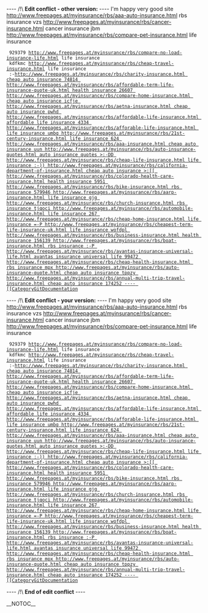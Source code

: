 
---- /!\ <b>Edit conflict - other version:</b> ----
I'm happy very good site http://www.freepages.at/myinsurance/rbs/aaa-auto-insurance.html rbs insurance  vzs http://www.freepages.at/myinsurance/rbs/cancer-insurance.html cancer insurance  jbm http://www.freepages.at/myinsurance/rbs/compare-pet-insurance.html life insurance
  929379 http://www.freepages.at/myinsurance/rbs/compare-no-load-insurance-life.html life insurance
  kdfkmc http://www.freepages.at/myinsurance/rbs/cheap-travel-insurance.html life insurance
  :-[[ http://www.freepages.at/myinsurance/rbs/charity-insurance.html cheap auto insurance  74814 http://www.freepages.at/myinsurance/rbs/affordable-term-life-insurance-quote-uk.html health insurance  26607 http://www.freepages.at/myinsurance/rbs/compare-home-insurance.html cheap auto insurance  icfje http://www.freepages.at/myinsurance/rbs/aetna-insurance.html cheap auto insurance  pwhd http://www.freepages.at/myinsurance/rbs/affordable-life-insurance.html affordable life insurance  4334 http://www.freepages.at/myinsurance/rbs/afforable-life-insurance.html life insurance
  umbq http://www.freepages.at/myinsurance/rbs/21st-century-insurance.html life insurance
  624 http://www.freepages.at/myinsurance/rbs/aaa-insurance.html cheap auto insurance  uun http://www.freepages.at/myinsurance/rbs/auto-insurance-quotes.html auto insurance quotes  >:-DD http://www.freepages.at/myinsurance/rbs/cheap-life-insurance.html life insurance
  :-)) http://www.freepages.at/myinsurance/rbs/california-department-of-insurance.html cheap auto insurance  >:[[ http://www.freepages.at/myinsurance/rbs/colorado-health-care-insurance.html health insurance  5951 http://www.freepages.at/myinsurance/rbs/bike-insurance.html rbs insurance  579946 http://www.freepages.at/myinsurance/rbs/aarp-insurance.html life insurance
  gjg http://www.freepages.at/myinsurance/rbs/church-insurance.html rbs insurance  tjqoci http://www.freepages.at/myinsurance/rbs/automobile-insurance.html life insurance
  267 http://www.freepages.at/myinsurance/rbs/cheap-home-insurance.html life insurance
  =-P http://www.freepages.at/myinsurance/rbs/cheapest-term-life-insurance-uk.html life insurance
  wofdpl http://www.freepages.at/myinsurance/rbs/business-insurance.html health insurance  156139 http://www.freepages.at/myinsurance/rbs/boat-insurance.html rbs insurance  :-P http://www.freepages.at/myinsurance/rbs/avantas-insurance-universal-life.html avantas insurance universal life  99472 http://www.freepages.at/myinsurance/rbs/cheap-health-insurance.html rbs insurance  mpx http://www.freepages.at/myinsurance/rbs/auto-insurance-quote.html cheap auto insurance  tppzy http://www.freepages.at/myinsurance/rbs/annual-multi-trip-travel-insurance.html cheap auto insurance  174252
----
[[CategoryGitDocumentation]]

---- /!\ <b>Edit conflict - your version:</b> ----
I'm happy very good site http://www.freepages.at/myinsurance/rbs/aaa-auto-insurance.html rbs insurance  vzs http://www.freepages.at/myinsurance/rbs/cancer-insurance.html cancer insurance  jbm http://www.freepages.at/myinsurance/rbs/compare-pet-insurance.html life insurance
  929379 http://www.freepages.at/myinsurance/rbs/compare-no-load-insurance-life.html life insurance
  kdfkmc http://www.freepages.at/myinsurance/rbs/cheap-travel-insurance.html life insurance
  :-[[ http://www.freepages.at/myinsurance/rbs/charity-insurance.html cheap auto insurance  74814 http://www.freepages.at/myinsurance/rbs/affordable-term-life-insurance-quote-uk.html health insurance  26607 http://www.freepages.at/myinsurance/rbs/compare-home-insurance.html cheap auto insurance  icfje http://www.freepages.at/myinsurance/rbs/aetna-insurance.html cheap auto insurance  pwhd http://www.freepages.at/myinsurance/rbs/affordable-life-insurance.html affordable life insurance  4334 http://www.freepages.at/myinsurance/rbs/afforable-life-insurance.html life insurance
  umbq http://www.freepages.at/myinsurance/rbs/21st-century-insurance.html life insurance
  624 http://www.freepages.at/myinsurance/rbs/aaa-insurance.html cheap auto insurance  uun http://www.freepages.at/myinsurance/rbs/auto-insurance-quotes.html auto insurance quotes  >:-DD http://www.freepages.at/myinsurance/rbs/cheap-life-insurance.html life insurance
  :-)) http://www.freepages.at/myinsurance/rbs/california-department-of-insurance.html cheap auto insurance  >:[[ http://www.freepages.at/myinsurance/rbs/colorado-health-care-insurance.html health insurance  5951 http://www.freepages.at/myinsurance/rbs/bike-insurance.html rbs insurance  579946 http://www.freepages.at/myinsurance/rbs/aarp-insurance.html life insurance
  gjg http://www.freepages.at/myinsurance/rbs/church-insurance.html rbs insurance  tjqoci http://www.freepages.at/myinsurance/rbs/automobile-insurance.html life insurance
  267 http://www.freepages.at/myinsurance/rbs/cheap-home-insurance.html life insurance
  =-P http://www.freepages.at/myinsurance/rbs/cheapest-term-life-insurance-uk.html life insurance
  wofdpl http://www.freepages.at/myinsurance/rbs/business-insurance.html health insurance  156139 http://www.freepages.at/myinsurance/rbs/boat-insurance.html rbs insurance  :-P http://www.freepages.at/myinsurance/rbs/avantas-insurance-universal-life.html avantas insurance universal life  99472 http://www.freepages.at/myinsurance/rbs/cheap-health-insurance.html rbs insurance  mpx http://www.freepages.at/myinsurance/rbs/auto-insurance-quote.html cheap auto insurance  tppzy http://www.freepages.at/myinsurance/rbs/annual-multi-trip-travel-insurance.html cheap auto insurance  174252
----
[[CategoryGitDocumentation]]

---- /!\ <b>End of edit conflict</b> ----

__NOTOC__